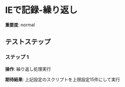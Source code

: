 # IEで記録-繰り返し

**重要度**: normal

## テストステップ

### ステップ 1

**操作**: 繰り返し処理実行

**期待結果**:
上記設定のスクリプトを上限設定15件にして実行

